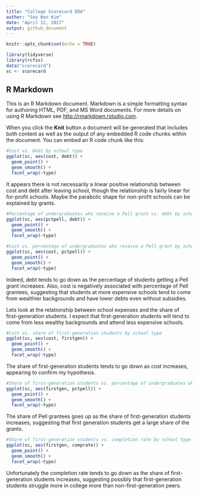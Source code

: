 ```yaml
---
title: "College Scorecard EDA"
author: "Soo Wan Kim"
date: "April 12, 2017"
output: github_document
---
```


```r
knitr::opts_chunk$set(echo = TRUE)

library(tidyverse)
library(rcfss)
data("scorecard")
sc <- scorecard
```

## R Markdown

This is an R Markdown document. Markdown is a simple formatting syntax for authoring HTML, PDF, and MS Word documents. For more details on using R Markdown see <http://rmarkdown.rstudio.com>.

When you click the **Knit** button a document will be generated that includes both content as well as the output of any embedded R code chunks within the document. You can embed an R code chunk like this:

```r
#Cost vs. Debt by school type
ggplot(sc, aes(cost, debt)) + 
  geom_point() + 
  geom_smooth() + 
  facet_wrap(~type)
```

It appears there is not necessarily a linear positive relationship between cost and debt after leaving school, though the relationship is fairly linear for for-profit schools. Maybe the parabolic shape for non-profit schools can be explained by grants.

```r
#Percentage of undergraduates who receive a Pell grant vs. debt by school type
ggplot(sc, aes(pctpell, debt)) + 
  geom_point() + 
  geom_smooth() + 
  facet_wrap(~type)

#Cost vs. percentage of undergraduates who receive a Pell grant by school type
ggplot(sc, aes(cost, pctpell)) + 
  geom_point() + 
  geom_smooth() + 
  facet_wrap(~type)
```

Indeed, debt tends to go down as the percentage of students getting a Pell grant increases. Also, cost is negatively associated with percentage of Pell grantees, suggesting that students at more expensive schools tend to come from wealthier backgrounds and have lower debts even without subsidies.

Lets look at the relationship between school expenses and the share of first-generation students. I expect that first-generation students will tend to come from less wealthy backgrounds and attend less expensive schools.

```r
#Cost vs. share of first-generation students by school type
ggplot(sc, aes(cost, firstgen)) + 
  geom_point() + 
  geom_smooth() + 
  facet_wrap(~type)
```

The share of first-generation students tends to go down as cost increases, appearing to confirm my hypothesis.

```r
#Share of first-generation students vs. percentage of undergraduates who receive a Pell grant by school type
ggplot(sc, aes(firstgen, pctpell)) + 
  geom_point() + 
  geom_smooth() + 
  facet_wrap(~type)
```

The share of Pell grantees goes up as the share of first-generation students increases, suggesting that first generation students get a large share of the grants.

```r
#Share of first-generation students vs. completion rate by school type
ggplot(sc, aes(firstgen, comprate)) + 
  geom_point() + 
  geom_smooth() + 
  facet_wrap(~type)
```

Unfortunately the completion rate tends to go down as the share of first-generation students increases, suggesting possibly that first-generation students struggle more in college more than non-first-generation peers.
